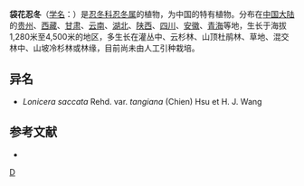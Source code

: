 {{Speciesbox 
| genus = Lonicera
| species = saccata
| authority = Rehd.
| subdivision_ranks =[[变种|变种]]
| subdivision =
* 袋花忍冬 ''L. s.'' var. ''saccata''
* [[毛果袋花忍冬|毛果袋花忍冬]] ''L. s.'' var. ''tangiana''
}}

'''袋花忍冬'''（[[学名|学名]]：{{lang|la|''Lonicera saccata''}}）是[[忍冬科|忍冬科]][[忍冬属|忍冬属]]的植物，为中国的特有植物。分布在[[中国大陆|中国大陆]]的[[贵州|贵州]]、[[西藏|西藏]]、[[甘肃|甘肃]]、[[云南|云南]]、[[湖北|湖北]]、[[陕西|陕西]]、[[四川|四川]]、[[安徽|安徽]]、[[青海|青海]]等地，生长于海拔1,280米至4,500米的地区，多生长在灌丛中、云杉林、山顶杜鹃林、草地、混交林中、山坡冷杉林或林缘，目前尚未由人工引种栽培。

== 异名 ==
* ''Lonicera saccata'' Rehd. var. ''tangiana'' (Chien) Hsu et H. J. Wang

== 参考文献 ==
<div class="references-small">
* {{cite web| url =http://www.bioinfo.cn/db05/KmzwSpecies.php?action=view&id=3528| title =袋花忍冬（原变种）| work =《中国高等植物数据库全库》| publisher =中国科学院微生物研究所| author =昆明植物研究所| accessdate =2009-02-24| deadurl =yes| archiveurl =https://web.archive.org/web/20160305005816/http://www.bioinfo.cn/db05/KmzwSpecies.php?action=view&id=3528| archivedate =2016-03-05| df =}}
</div>
{{Taxonbar|from=Q15226569}}

[[Category:忍冬属|D]]